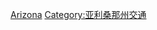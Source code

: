 {{commonscat|Rail transportation in Arizona}}

[[Category:美國各州鐵路|Arizona]]
[[Category:亚利桑那州交通|Category:亚利桑那州交通]]